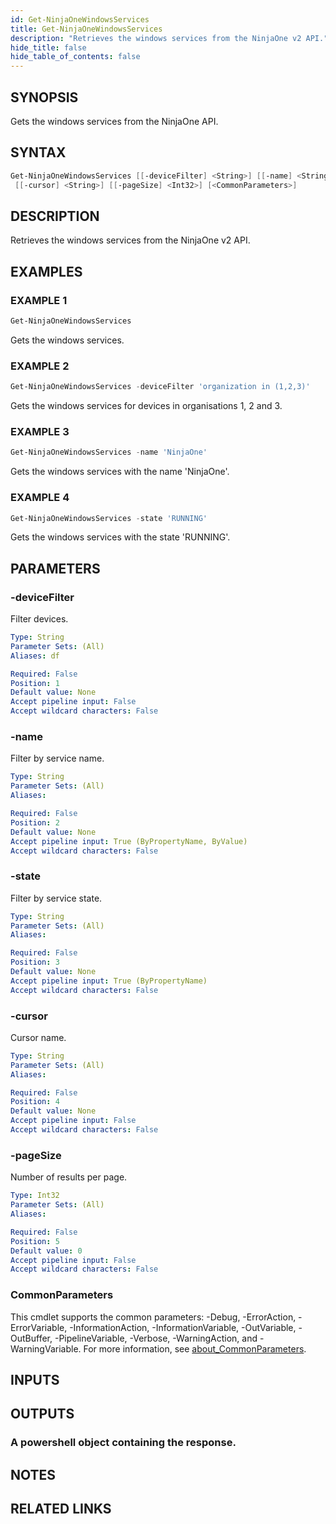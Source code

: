 ```yaml
---
id: Get-NinjaOneWindowsServices
title: Get-NinjaOneWindowsServices
description: "Retrieves the windows services from the NinjaOne v2 API."
hide_title: false
hide_table_of_contents: false
---
```


## SYNOPSIS

Gets the windows services from the NinjaOne API.

## SYNTAX

```powershell
Get-NinjaOneWindowsServices [[-deviceFilter] <String>] [[-name] <String>] [[-state] <String>]
 [[-cursor] <String>] [[-pageSize] <Int32>] [<CommonParameters>]
```

## DESCRIPTION

Retrieves the windows services from the NinjaOne v2 API.

## EXAMPLES

### EXAMPLE 1

```powershell
Get-NinjaOneWindowsServices
```

Gets the windows services.

### EXAMPLE 2

```powershell
Get-NinjaOneWindowsServices -deviceFilter 'organization in (1,2,3)'
```

Gets the windows services for devices in organisations 1, 2 and 3.

### EXAMPLE 3

```powershell
Get-NinjaOneWindowsServices -name 'NinjaOne'
```

Gets the windows services with the name 'NinjaOne'.

### EXAMPLE 4

```powershell
Get-NinjaOneWindowsServices -state 'RUNNING'
```

Gets the windows services with the state 'RUNNING'.

## PARAMETERS

### -deviceFilter

Filter devices.

```yaml
Type: String
Parameter Sets: (All)
Aliases: df

Required: False
Position: 1
Default value: None
Accept pipeline input: False
Accept wildcard characters: False
```

### -name

Filter by service name.

```yaml
Type: String
Parameter Sets: (All)
Aliases:

Required: False
Position: 2
Default value: None
Accept pipeline input: True (ByPropertyName, ByValue)
Accept wildcard characters: False
```

### -state

Filter by service state.

```yaml
Type: String
Parameter Sets: (All)
Aliases:

Required: False
Position: 3
Default value: None
Accept pipeline input: True (ByPropertyName)
Accept wildcard characters: False
```

### -cursor

Cursor name.

```yaml
Type: String
Parameter Sets: (All)
Aliases:

Required: False
Position: 4
Default value: None
Accept pipeline input: False
Accept wildcard characters: False
```

### -pageSize

Number of results per page.

```yaml
Type: Int32
Parameter Sets: (All)
Aliases:

Required: False
Position: 5
Default value: 0
Accept pipeline input: False
Accept wildcard characters: False
```

### CommonParameters

This cmdlet supports the common parameters: -Debug, -ErrorAction, -ErrorVariable, -InformationAction, -InformationVariable, -OutVariable, -OutBuffer, -PipelineVariable, -Verbose, -WarningAction, and -WarningVariable. For more information, see [about_CommonParameters](http://go.microsoft.com/fwlink/?LinkID=113216).

## INPUTS

## OUTPUTS

### A powershell object containing the response.

## NOTES

## RELATED LINKS
